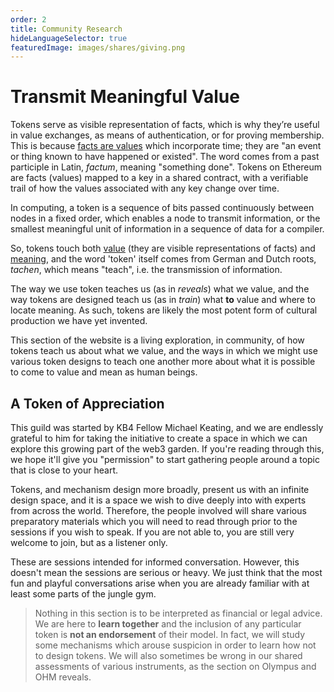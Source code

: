 ```yaml
---
order: 2
title: Community Research
hideLanguageSelector: true
featuredImage: images/shares/giving.png
---
```


# Transmit Meaningful Value

Tokens serve as visible representation of facts, which is why they’re useful in value exchanges, as means of authentication, or for proving membership. This is because [facts are values](https://www.youtube.com/watch?v=-6BsiVyC1kM&t=1207s) which incorporate time; they are "an event or thing known to have happened or existed". The word comes from a past participle in Latin, _factum_, meaning "something done". Tokens on Ethereum are facts (values) mapped to a key in a shared contract, with a verifiable trail of how the values associated with any key change over time.

In computing, a token is a sequence of bits passed continuously between nodes in a fixed order, which enables a node to transmit information, or the smallest meaningful unit of information in a sequence of data for a compiler.

So, tokens touch both [value](/learn/module-1/value) (they are visible representations of facts) and [meaning](/learn/module-1/meaning), and the word 'token' itself comes from German and Dutch roots, _tachen_, which means "teach", i.e. the transmission of information. 

The way we use token teaches us (as in _reveals_) what we value, and the way tokens are designed teach us (as in _train_) what **to** value and where to locate meaning. As such, tokens are likely the most potent form of cultural production we have yet invented. 

This section of the website is a living exploration, in community, of how tokens teach us about what we value, and the ways in which we might use various token designs to teach one another more about what it is possible to come to value and mean as human beings.

## A Token of Appreciation

This guild was started by KB4 Fellow Michael Keating, and we are endlessly grateful to him for taking the initiative to create a space in which we can explore this growing part of the web3 garden. If you're reading through this, we hope it'll give you "permission" to start gathering people around a topic that is close to your heart.

Tokens, and mechanism design more broadly, present us with an infinite design space, and it is a space we wish to dive deeply into with experts from across the world. Therefore, the people involved will share various preparatory materials which you will need to read through prior to the sessions if you wish to speak. If you are not able to, you are still very welcome to join, but as a listener only. 

These are sessions intended for informed conversation. However, this doesn't mean the sessions are serious or heavy. We just think that the most fun and playful conversations arise when you are already familiar with at least some parts of the jungle gym.

> Nothing in this section is to be interpreted as financial or legal advice. We are here to **learn together** and the inclusion of any particular token is **not an endorsement** of their model. In fact, we will study some mechanisms which arouse suspicion in order to learn how not to design tokens. We will also sometimes be wrong in our shared assessments of various instruments, as the section on Olympus and OHM reveals.
